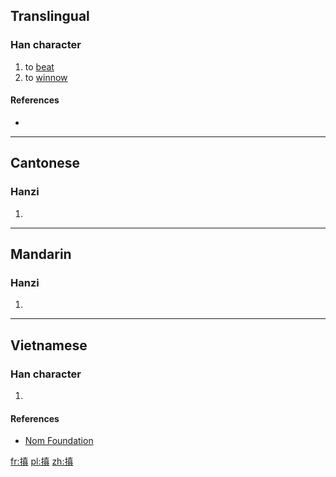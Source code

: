 ==Translingual==

===Han character===
{{Han char|rn=64|rad=手|as=10|sn=13|four=54081|canj=QJBC|ids=⿰扌真}}

# to [[beat]]
# to [[winnow]]

====References====
* {{Han ref|kx=0448.230|dkj=12526|hdz=31929.060|uh=6437|ud=25655|bh=DDA7|bd=56743}}

----

==Cantonese==

===Hanzi===
{{yue-hanzi|jyut=[[tin4]]|y=tin4}}

# {{defn|lang=yue|sort=手10}}

----

==Mandarin==

===Hanzi===
{{cmn-hanzi|pin=[[tián]] ([[tian2]]), [[shēn]] ([[shen1]])|wg=t'ien<sup>2</sup>, shen<sup>1</sup>}}

# {{defn|lang=cmn|sort=手10}}

----

==Vietnamese==

===Han character===
{{vi-readings|rs=手10| hanviet = [[chăn]], [[xăn]], [[đền]], [[xắn]]}}

# {{defn|lang=vi|sort=手10}}

====References====
*[http://nomfoundation.org/common/nom_details.php?codepoint=6437 Nom Foundation]

[[fr:搷]]
[[pl:搷]]
[[zh:搷]]